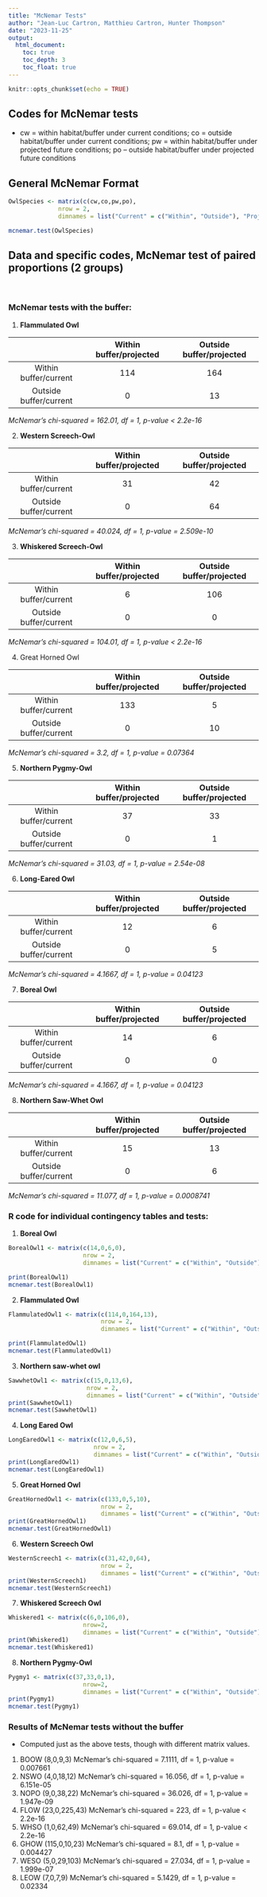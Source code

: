 ```yaml
---
title: "McNemar Tests"
author: "Jean-Luc Cartron, Matthieu Cartron, Hunter Thompson"
date: "2023-11-25"
output: 
  html_document:
    toc: true
    toc_depth: 3
    toc_float: true
---
```


```r
knitr::opts_chunk$set(echo = TRUE)
```


## Codes for McNemar tests

- cw = within habitat/buffer under current conditions; co = outside habitat/buffer under current conditions; pw = within habitat/buffer under projected future conditions; po – outside habitat/buffer under projected future conditions

## General McNemar Format

```r
OwlSpecies <- matrix(c(cw,co,pw,po),
              nrow = 2,
              dimnames = list("Current" = c("Within", "Outside"), "Projected" = c("Within", "Outside")))

mcnemar.test(OwlSpecies)

```

## Data and specific codes, McNemar test of paired proportions (2 groups)

\

### McNemar tests with the buffer:
  

1. **Flammulated Owl** 
  
|          | Within buffer/projected| Outside buffer/projected| 
|:----------:|:----------:|:----------:|
| Within buffer/current          |114|164|
| Outside buffer/current         |0  |13 |

*McNemar's chi-squared = 162.01, df = 1, p-value < 2.2e-16*


2. **Western Screech-Owl**

|          | Within buffer/projected| Outside buffer/projected| 
|:----------:|:----------:|:----------:|
| Within buffer/current          |31|42|
| Outside buffer/current         |0|64 |

*McNemar's chi-squared = 40.024, df = 1, p-value = 2.509e-10*


3. **Whiskered Screech-Owl**

|          | Within buffer/projected| Outside buffer/projected| 
|:----------:|:----------:|:----------:|
| Within buffer/current          |6|106|
| Outside buffer/current         |0|0|  
  
*McNemar's chi-squared = 104.01, df = 1, p-value < 2.2e-16*

4. Great Horned Owl

|          | Within buffer/projected| Outside buffer/projected| 
|:----------:|:----------:|:----------:|
| Within buffer/current          |133|5|
| Outside buffer/current         |0|10 |  

*McNemar's chi-squared = 3.2, df = 1, p-value = 0.07364*

5. **Northern Pygmy-Owl**

|          | Within buffer/projected| Outside buffer/projected| 
|:----------:|:----------:|:----------:|
| Within buffer/current          |37|33|
| Outside buffer/current         |0|1  |

*McNemar's chi-squared = 31.03, df = 1, p-value = 2.54e-08*

6. **Long-Eared Owl**

|          | Within buffer/projected| Outside buffer/projected| 
|:----------:|:----------:|:----------:|
| Within buffer/current          |12|6|
| Outside buffer/current         |0|5 |

*McNemar's chi-squared = 4.1667, df = 1, p-value = 0.04123*

7. **Boreal Owl**

|          | Within buffer/projected| Outside buffer/projected| 
|:----------:|:----------:|:----------:|
| Within buffer/current          |14|6|
| Outside buffer/current         |0|0 |

*McNemar's chi-squared = 4.1667, df = 1, p-value = 0.04123*

8. **Northern Saw-Whet Owl**

|          | Within buffer/projected| Outside buffer/projected| 
|:----------:|:----------:|:----------:|
| Within buffer/current          |15|13|
| Outside buffer/current         |0|6  |

*McNemar's chi-squared = 11.077, df = 1, p-value = 0.0008741*

### R code for individual contingency tables and tests:

1. **Boreal Owl**

```r
BorealOwl1 <- matrix(c(14,0,6,0), 
                     nrow = 2,
                     dimnames = list("Current" = c("Within", "Outside"), "Projected" = c("Within", "Outside")))

print(BorealOwl1)
mcnemar.test(BorealOwl1)
```
2. **Flammulated Owl**

```r
FlammulatedOwl1 <- matrix(c(114,0,164,13), 
                          nrow = 2,
                          dimnames = list("Current" = c("Within", "Outside"), "Projected" = c("Within", "Outside")))

print(FlammulatedOwl1)
mcnemar.test(FlammulatedOwl1)

```
3. **Northern saw-whet owl**

```r
SawwhetOwl1 <- matrix(c(15,0,13,6), 
                      nrow = 2, 
                      dimnames = list("Current" = c("Within", "Outside"), "Projected" = c("Within", "Outside")))
print(SawwhetOwl1)
mcnemar.test(SawwhetOwl1)
```

4. **Long Eared Owl**

```r
LongEaredOwl1 <- matrix(c(12,0,6,5),
                        nrow = 2,
                        dimnames = list("Current" = c("Within", "Outside"), "Projected" = c("Within", "Outside")))
print(LongEaredOwl1)
mcnemar.test(LongEaredOwl1)
```

5. **Great Horned Owl**

```r
GreatHornedOwl1 <- matrix(c(133,0,5,10), 
                          nrow = 2,
                          dimnames = list("Current" = c("Within", "Outside"), "Projected" = c("Within", "Outside")))
print(GreatHornedOwl1)
mcnemar.test(GreatHornedOwl1)
```

6. **Western Screech Owl**

```r
WesternScreech1 <- matrix(c(31,42,0,64),
                          nrow = 2,
                          dimnames = list("Current" = c("Within", "Outside"), "Projected" = c("Within", "Outside")))
print(WesternScreech1)
mcnemar.test(WesternScreech1)
```

7. **Whiskered Screech Owl**

```r
Whiskered1 <- matrix(c(6,0,106,0),
                     nrow=2,
                     dimnames = list("Current" = c("Within", "Outside"), "Projected" = c("Within", "Outside")))
print(Whiskered1)
mcnemar.test(Whiskered1)
```
8. **Northern Pygmy-Owl**

```r
Pygmy1 <- matrix(c(37,33,0,1),
                     nrow=2,
                     dimnames = list("Current" = c("Within", "Outside"), "Projected" = c("Within", "Outside")))
print(Pygmy1)
mcnemar.test(Pygmy1)
```


### Results of McNemar tests without the buffer

- Computed just as the above tests, though with different matrix values. 

1. BOOW (8,0,9,3) McNemar's chi-squared = 7.1111, df = 1, p-value = 0.007661
2. NSWO (4,0,18,12) McNemar's chi-squared = 16.056, df = 1, p-value = 6.151e-05
3. NOPO (9,0,38,22) McNemar's chi-squared = 36.026, df = 1, p-value = 1.947e-09
4. FLOW (23,0,225,43) McNemar's chi-squared = 223, df = 1, p-value < 2.2e-16
5. WHSO (1,0,62,49) McNemar's chi-squared = 69.014, df = 1, p-value < 2.2e-16
6. GHOW (115,0,10,23) McNemar's chi-squared = 8.1, df = 1, p-value = 0.004427
7. WESO (5,0,29,103) McNemar's chi-squared = 27.034, df = 1, p-value = 1.999e-07
8. LEOW (7,0,7,9) McNemar's chi-squared = 5.1429, df = 1, p-value = 0.02334









